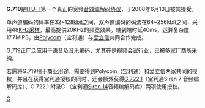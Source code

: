 {{unreferenced|time=2011-12-07T03:38:20+00:00}}
'''G.719'''是[[ITU-T|ITU-T]]第一个真正的宽频[[音效编解码协议|音效编解码协议]]，于2008年6月13日被其接受。

单声道编码的码率在32~128[[kbit|kbit]]之间，双声道编码的码流在64~256kbit之间，采用48[[KHz|KHz]][[采样|采样]]，最高提供20KHz的频宽效果。端到端时延40ms，运算复杂度17.7MIPS，由[[Polycom|Polycom]]（宝利通）与[[爱立信|爱立信]]共同合作完成。

G.719正广泛应用于语音及音乐编码，尤其在是视频会议行业，已被多家厂商所采纳。

若需将G.719用于商业用途，需要得到Polycom（宝利通）和爱立信两家共同的授权，并且在获得宝利通授权的同时，还会额外获得[[G.722.1|G.722.1]]（宝利通Siren 7 音频编解码库）、G.722.1 附录C （宝利通[[Siren_14|Siren 14]]音频编解码库）两项使用授权。

{{多媒體壓縮格式}}

[[Category:音频编解码器|G]]